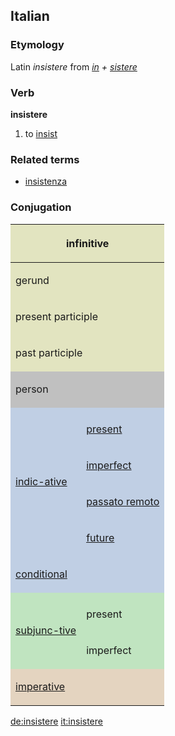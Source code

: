 ==Italian==
===Etymology===
Latin ''insistere'' from ''[[in]] + [[sistere]]''
===Verb===
'''insistere'''

# to [[insist]]

===Related terms===
*[[insistenza]]

===Conjugation===

<center>
{| style="background:#F0F0F0"

|-
! colspan="3" style="background:#e2e4c0" | infinitive
| colspan="5" | insistere

|-
! colspan="3" style="background:#e2e4c0" | gerund
| colspan="5" | insistendo

|-
! colspan="3" style="background:#e2e4c0" | present participle
| colspan="5" | [[insistente]]

|-
! colspan="3" style="background:#e2e4c0" | past participle
| colspan="5" | [[insistito]]

|-
! colspan="2" rowspan="2" style="background:#C0C0C0" | person
! colspan="3" style="background:#C0C0C0" | singular
! colspan="3" style="background:#C0C0C0" | plural

|-
! style="background:#C0C0C0;width:12.5%" | first
! style="background:#C0C0C0;width:12.5%" | second
! style="background:#C0C0C0;width:12.5%" | third
! style="background:#C0C0C0;width:12.5%" | first
! style="background:#C0C0C0;width:12.5%" | second
! style="background:#C0C0C0;width:12.5%" | third

|-
! rowspan="5" style="background:#c0cfe4" | [[indicative|indic-ative]]

! style="background:#c0cfe4" colspan="1" | 
! style="background:#c0cfe4" | io
! style="background:#c0cfe4" | tu
! style="background:#c0cfe4" | lui/lei
! style="background:#c0cfe4" | noi
! style="background:#c0cfe4" | voi
! style="background:#c0cfe4" | loro

|-
! style="height:3em;background:#c0cfe4" | [[present]]
| insisto
| insisti
| insiste
| insistiamo
| insistete
| insistono

|-
! style="height:3em;background:#c0cfe4" | [[imperfect]]
| insistevo
| insistevi
| insisteva
| insistevamo
| insistevate
| insistevano

|-
! style="height:3em;background:#c0cfe4" | [[passato remoto]]
| insistei, insistetti
| insistesti
| insisté, insistette
| insistemmo
| insisteste
| insisterono, insistettero

|-
! style="height:3em;background:#c0cfe4" | [[future]]
| insisterò
| insisterai
| insisterà
| insisteremo
| insisterete
| insisteranno

|-
! colspan="2" style="height:3em;background:#c0cfe4" | [[conditional]]
| insisterei
| insisteresti
| insisterebbe
| insisteremmo
| insistereste
| insisterebbero

|-
! rowspan="3" style="background:#c0e4c0" |[[subjunctive|subjunc-tive]]
! style="background:#c0e4c0" | 
! style="background:#c0e4c0" | che io
! style="background:#c0e4c0" | che tu
! style="background:#c0e4c0" | che lui/che lei
! style="background:#c0e4c0" | che noi
! style="background:#c0e4c0" | che voi
! style="background:#c0e4c0" | che loro

|-
! style="height:3em;background:#c0e4c0" | present
| insista
| insista
| insista
| insistiamo
| insistiate
| insistano

|-
! style="height:3em;background:#c0e4c0" rowspan="1" | imperfect
| insistessi
| insistessi
| insistesse
| insistessimo
| insisteste
| insistessero

|-
! colspan="2" rowspan="2" style="height:3em;background:#e4d4c0" | [[imperative]]
! style="background:#e4d4c0" | -
! style="background:#e4d4c0" | tu
! style="background:#e4d4c0" | lui/lei
! style="background:#e4d4c0" | noi
! style="background:#e4d4c0" | voi
! style="background:#e4d4c0" | loro

|-
|
| insisti
| insista
| insistiamo
| insistete
| insistano

|}
</center>

[[de:insistere]]
[[it:insistere]]